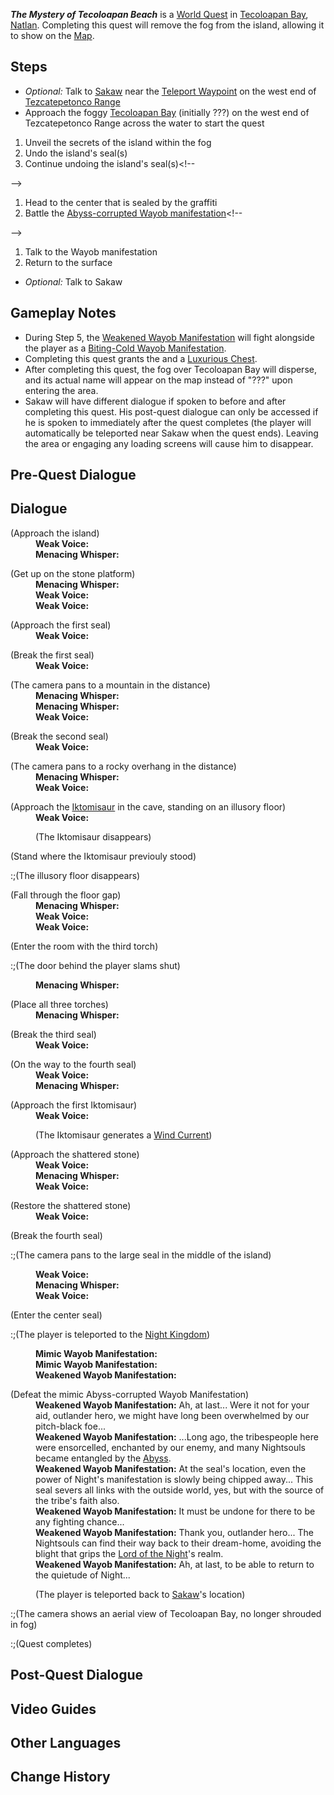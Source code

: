 {{Quest Infobox
|id            = 75076
|image         = World Quest The Mystery of Tecoloapan Beach.png
|type          = World
|requirement   = 
|characters    = Mimic Wayob Manifestation; Paimon<!--appears without dialogue-->; Sakaw; Traveler; Weakened Wayob Manifestation
|startLocation = [[Tecoloapan Bay|???]], [[Natlan]]
|region        = Natlan
|area          = Tezcatepetonco Range
|subarea       = Tecoloapan Bay
|prev          = 
|next          = 
|rewards       = Adventure EXP*450;Primogem*50;Mora*50,000;Hero's Wit*5;Mystic Enhancement Ore*4
|otherRewards  = 
|rep           = "Masters of the Night-Wind"
|repAmt        = 200
}}
'''''The Mystery of Tecoloapan Beach''''' is a [[World Quest]] in [[Tecoloapan Bay]], [[Natlan]]. Completing this quest will remove the fog from the island, allowing it to show on the [[Map]].

==Steps==
* ''Optional:'' Talk to [[Sakaw]] near the [[Teleport Waypoint]] on the west end of [[Tezcatepetonco Range]]
* Approach the foggy [[Tecoloapan Bay]] (initially ???) on the west end of Tezcatepetonco Range across the water to start the quest
# Unveil the secrets of the island within the fog
# Undo the island's seal(s)
# Continue undoing the island's seal(s)<!--
-->{{Enemy List|Forged Sand Interrogator/Abyss-corrupted Nightsoul variant;Forged Sand Shieldbreaker/Abyss-corrupted Nightsoul variant;Tepetlisaurus Warrior: Shard Striker/Abyss-corrupted Nightsoul variant}}
# Head to the center that is sealed by the graffiti
# Battle the [[Mimic Wayob Manifestation|Abyss-corrupted Wayob manifestation]]<!--
-->{{Enemy List|1=Biting-Cold Wayob Manifestation*0{text = Evildoer Who Once Led Countless Priests Astray &mdash; Delusion's Distortion};Thundercraven Rifthound Whelp*2/appears after some time}}
# Talk to the Wayob manifestation
# Return to the surface
* ''Optional:'' Talk to Sakaw

==Gameplay Notes==
* During Step 5, the [[Weakened Wayob Manifestation]] will fight alongside the player as a [[Biting-Cold Wayob Manifestation]].
* Completing this quest grants the {{Achievement|Truth Cannot Be Fabricated}} and a [[Luxurious Chest]].
* After completing this quest, the fog over Tecoloapan Bay will disperse, and its actual name will appear on the map instead of "???" upon entering the area.
* Sakaw will have different dialogue if spoken to before and after completing this quest. His post-quest dialogue can only be accessed if he is spoken to immediately after the quest completes (the player will automatically be teleported near Sakaw when the quest ends). Leaving the area or engaging any loading screens will cause him to disappear.

==Pre-Quest Dialogue==
{{Transclude|Sakaw|Dialogue Set #1}}

==Dialogue==
{{Quest Description|As you get closer to the island in the fog, a strange noise can be heard from it &mdash; what secret past lies hidden in its depths?}}
{{Dialogue Start}}
;(Approach the island)
:'''Weak Voice:''' {{Color|#00B7FF|nobold=1|Ah... Hero from a foreign land... Stay on guard. Here be... the pitch-black foe...}}
:'''Menacing Whisper:''' {{Color|#FF5F40|nobold=1|Rash ones from a foreign land, please stay where you are. This is forbidden land to the tribe, and you may not trespass...}}

;(Get up on the stone platform)
:'''Menacing Whisper:''' {{Color|#FF5F40|nobold=1|Rash outlander, why do you still linger here? This place is fraught with dangers uncounted, venture no deeper.}}
:'''Weak Voice:''' {{Color|#00B7FF|nobold=1|Warrior... Break the seal, only then can you defeat... the dark foe...}}
:'''Weak Voice:''' {{Color|#00B7FF|nobold=1|Help me, that seal, it's very close...}}

;(Approach the first seal)
:'''Weak Voice:''' {{Color|#00B7FF|nobold=1|Yes, this is it... Only need... "[[Spiritspeaking]]"...}}

;(Break the first seal)
:'''Weak Voice:''' {{Color|#00B7FF|nobold=1|That's it, outlander warrior, I didn't misjudge you... As expected, you...}}
<!-- loading screen transition -->
;(The camera pans to a mountain in the distance)
:'''Menacing Whisper:''' {{Color|#FF5F40|nobold=1|*sigh* Really, why did you have to do that? You're breaking the seal, and once it's broken...}}
:'''Menacing Whisper:''' {{Color|#FF5F40|nobold=1|It's not too late... to turn back...}}
:'''Weak Voice:''' {{Color|#00B7FF|nobold=1|Hurry, come to the mountain's summit... That place is... the next...}}

;(Break the second seal)
:'''Weak Voice:''' {{Color|#00B7FF|nobold=1|Just so, just so... Outlander warrior...}}
<!-- loading screen transition -->
;(The camera pans to a rocky overhang in the distance)
:'''Menacing Whisper:''' {{Color|#FF5F40|nobold=1|What are you doing, you reckless outlander? Don't you know the consequences?}}
:'''Weak Voice:''' {{Color|#00B7FF|nobold=1|Quickly... The last two seals are beneath deep rock and upon overhanging heights.}}

;(Approach the [[Iktomisaur]] in the cave, standing on an illusory floor)
:'''Weak Voice:''' {{Color|#00B7FF|nobold=1|Just below, can feel it... right there...}}
:;(The Iktomisaur disappears)
;(Stand where the Iktomisaur previouly stood)
:;(The illusory floor disappears)

;(Fall through the floor gap)
:'''Menacing Whisper:''' {{Color|#FF5F40|nobold=1|Enough... Come no closer!}}
:'''Weak Voice:''' {{Color|#00B7FF|nobold=1|Never thought it could get that panicked... Alright, outlander warrior...}}
:'''Weak Voice:''' {{Color|#00B7FF|nobold=1|Light up this place... Use the three torches in the three corners...}}

;(Enter the room with the third torch)
:;(The door behind the player slams shut)
:'''Menacing Whisper:''' {{Color|#FF5F40|nobold=1|No, I cannot let you proceed...}}

;(Place all three torches)
:'''Menacing Whisper:''' {{Color|#FF5F40|nobold=1|I didn't want to have to do this... *sigh* Nightsouls... Stop him in his tracks.}}

;(Break the third seal)
:'''Weak Voice:''' {{Color|#00B7FF|nobold=1|Yes... Now, there is still... This outlander warrior...}}

;(On the way to the fourth seal)
:'''Weak Voice:''' {{Color|#00B7FF|nobold=1|Go to the floating isle... There, the final seal... can be broken...}}
:'''Menacing Whisper:''' {{Color|#FF5F40|nobold=1|No, I'm so close! I won't let you...}}

;(Approach the first Iktomisaur)
:'''Weak Voice:''' {{Color|#00B7FF|nobold=1|Come, outlander warrior, come... Allow me to assist you...}}
:;(The Iktomisaur generates a [[Wind Current]])

;(Approach the shattered stone)
:'''Weak Voice:''' {{Color|#00B7FF|nobold=1|The shattered stone, restore it completely... Quick, lift the seal...}}
:'''Menacing Whisper:''' {{Color|#FF5F40|nobold=1|You sneaky... If... I...}}
:'''Weak Voice:''' {{Color|#00B7FF|nobold=1|Here, outlander warrior... come, over here...}}

;(Restore the shattered stone)
:'''Weak Voice:''' {{Color|#00B7FF|nobold=1|Yes, that's it, quick... Just use your "Spiritspeaking"...}}

;(Break the fourth seal)
:;(The camera pans to the large seal in the middle of the island)
:'''Weak Voice:''' {{Color|#00B7FF|nobold=1|Quick! Come here, quick...}}
:'''Menacing Whisper:''' {{Color|#FF5F40|nobold=1|Did you really think you could escape? Come on, then...}}
:'''Weak Voice:''' {{Color|#00B7FF|nobold=1|This was never about escape... This is... the biggest difference... Urgh...}}

;(Enter the center seal)
:;(The player is teleported to the [[Night Kingdom]])
:'''Mimic Wayob Manifestation:''' {{Color|#FF5F40|nobold=1|I was supposed to be able to quickly and completely take over the spirit within this puppet... Corrupt the authority here... This seal gave me the perfect opportunity...}}
:'''Mimic Wayob Manifestation:''' {{Color|#FF5F40|nobold=1|Yet... At the last moment...}}
:'''Weakened Wayob Manifestation:''' {{Color|#00B7FF|nobold=1|Come, outlander warrior... Together with the true night, save those Nightsouls that have been led astray...}}

;(Defeat the mimic Abyss-corrupted Wayob Manifestation)
:'''Weakened Wayob Manifestation:''' Ah, at last... Were it not for your aid, outlander hero, we might have long been overwhelmed by our pitch-black foe...
:'''Weakened Wayob Manifestation:''' ...Long ago, the tribespeople here were ensorcelled, enchanted by our enemy, and many Nightsouls became entangled by the [[Abyss]].
:'''Weakened Wayob Manifestation:''' At the seal's location, even the power of Night's manifestation is slowly being chipped away... This seal severs all links with the outside world, yes, but with the source of the tribe's faith also.
:'''Weakened Wayob Manifestation:''' It must be undone for there to be any fighting chance...
:'''Weakened Wayob Manifestation:''' Thank you, outlander hero... The Nightsouls can find their way back to their dream-home, avoiding the blight that grips the [[Lord of the Night]]'s realm.
:'''Weakened Wayob Manifestation:''' Ah, at last, to be able to return to the quietude of Night...
:;(The player is teleported back to [[Sakaw]]'s location)
<!-- loading screen transition -->
:;(The camera shows an aerial view of Tecoloapan Bay, no longer shrouded in fog)
:;(Quest completes)
{{Dialogue End}}

==Post-Quest Dialogue==
{{Transclude|Sakaw|Dialogue Set #2}}

==Video Guides==
{{EVT
|video1   = https://youtu.be/C4ARNOcTjRU?si=G3mO0OxroRctNArZ
|caption1 = The Mystery of Tecoloapan Beach Genshin Impact
}}

==Other Languages==
{{Other Languages
|en       = The Mystery of Tecoloapan Beach
|zhs      = 浮羽之滨的迷局
|zhs_rm   = 
|zht      = 浮羽之濱的迷局
|zht_rm   = 
|zh_tl    = 
|ja       = テコロアパン浜の謎
|ja_rm    = 
|ja_tl    = 
|ko       = 표류깃 해안의 미스터리
|ko_tl    = 
|es       = El misterio de la Playa Tecoloapan
|es_tl    = The Mystery of Tecoloapan Beach
|fr       = Le mystère de la plage de Tecoloapan
|fr_tl    = The Mystery of Tecoloapan Beach
|ru       = Тайна пляжа Теколоапан
|ru_tl    = 
|th       = ปริศนาแห่งหาด Tecoloapan
|th_rm    = 
|th_tl    = 
|vi       = Bí Ẩn Của Vịnh Tecoloapan
|vi_tl    = 
|de       = Das Geheimnis des Tecoloapan-Strands
|de_tl    = 
|id       = Misteri Bulu Mengapung di Tepi Pantai
|id_tl    = 
|pt       = O Mistério da Praia Tecoloapan
|pt_tl    = 
|tr       = Tecoloapan Sahili'nin Gizemi
|tr_tl    = 
|it       = Il mistero della Spiaggia Tecoloapan
|it_tl    = 
}}

==Change History==
{{Change History|5.2}}